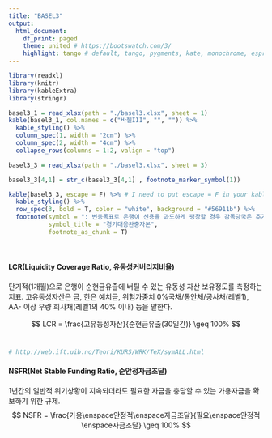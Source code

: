 ```yaml
---
title: "BASEL3"
output:
  html_document:
    df_print: paged
    theme: united # https://bootswatch.com/3/
    highlight: tango # default, tango, pygments, kate, monochrome, espresso, zenburn, haddock, and textmate
---
```

```r
library(readxl)
library(knitr)
library(kableExtra)
library(stringr)
```




```r
basel3_1 = read_xlsx(path = "./basel3.xlsx", sheet = 1)
kable(basel3_1, col.names = c("바젤III", "", "")) %>% 
  kable_styling() %>% 
  column_spec(1, width = "2cm") %>% 
  column_spec(2, width = "4cm") %>%  
  collapse_rows(columns = 1:2, valign = "top")
```

```r
basel3_3 = read_xlsx(path = "./basel3.xlsx", sheet = 3)

basel3_3[4,1] = str_c(basel3_3[4,1] , footnote_marker_symbol(1))

kable(basel3_3, escape = F) %>% # I need to put escape = F in your kable function to avoid escaping of special characters.
  kable_styling() %>% 
  row_spec(3, bold = T, color = "white", background = "#56911b") %>% 
  footnote(symbol = ": 변동목표로 은행이 신용을 과도하게 팽창할 경우 감독당국은 추가적으로 0~2.5%의 자본을 부과할 수 있다.",
           symbol_title = "경기대응완충자본",
           footnote_as_chunk = T)
```
\


#### LCR(Liquidity Coverage Ratio, 유동성커버리지비율)

단기적(1개월)으로 은행이 순현금유출에 버틸 수 있는 유동성 자산 보유정도를 측정하는 지표. 고유동성자산은 금, 한은 예치금, 위험가중치 0%국채/통안체/공사채(레벨1), AA- 이상 우량 회사채(레벨1의 40% 이내) 등을 말한다.

$$
LCR = \frac{고유동성자산}{순현금유출(30일간)} \geq 100%
$$
\



```r
# http://web.ift.uib.no/Teori/KURS/WRK/TeX/symALL.html
```

#### NSFR(Net Stable Funding Ratio, 순안정자금조달)
1년간의 일반적 위기상황이 지속되더라도 필요한 자금을 충당할 수 있는 가용자금을 확보하기 위한 규제.  
$$
NSFR = \frac{가용\enspace안정적\enspace자금조달}{필요\enspace안정적\enspace자금조달} \geq 100%
$$

